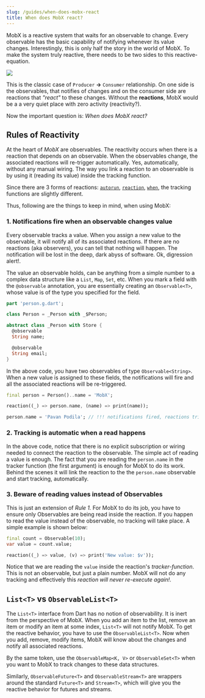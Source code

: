 ```yaml
---
slug: /guides/when-does-mobx-react
title: When does MobX react?
---
```


MobX is a reactive system that waits for an observable to change. Every
observable has the basic capability of notifying whenever its value changes.
Interestingly, this is only half the story in the world of MobX. To make the
system truly reactive, there needs to be two sides to this reactive-equation.


<img src={reactiveEquation} />

This is the classic case of `Producer` **→** `Consumer` relationship. On one
side is the observables, that notifies of changes and on the consumer side are
reactions that _"react"_ to these changes. Without the **reactions**, MobX would
be a a very quiet place with zero activity (reactivity?).

Now the important question is: _When does MobX react?_

## Rules of Reactivity

At the heart of _MobX_ are observables. The reactivity occurs when there is a
reaction that depends on an observable. When the observables change, the
associated reactions will re-trigger automatically. Yes, automatically, without
any manual wiring. The way you link a reaction to an observable is by using it
(reading its value) inside the tracking function.

Since there are 3 forms of reactions: [`autorun`](/api/reaction#autorun),
[`reaction`](/api/reaction#reaction), [`when`](/api/reaction#when), the tracking
functions are slightly different.

Thus, following are the things to keep in mind, when using MobX:

### 1. Notifications fire when an observable changes value

Every observable tracks a value. When you assign a new value to the observable,
it will notify all of its associated reactions. If there are no reactions (aka
observers), you can tell that nothing will happen. The notification will be lost
in the deep, dark abyss of software. Ok, digression alert!.

The value an observable holds, can be anything from a simple number to a complex
data structure like a `List`, `Map`, `Set`, etc. When you mark a field with the
`@observable` annotation, you are essentially creating an `Observable<T>`, whose
value is of the type you specified for the field.

```dart
part 'person.g.dart';

class Person = _Person with _$Person;

abstract class _Person with Store {
  @observable
  String name;

  @observable
  String email;
}
```

In the above code, you have two observables of type `Observable<String>`. When a
new value is assigned to these fields, the notifications will fire and all the
associated reactions will be re-triggered.

```dart
final person = Person()..name = 'MobX';

reaction((_) => person.name, (name) => print(name));

person.name = 'Pavan Podila'; // !!! notifications fired, reactions triggered !!!
```

### 2. Tracking is automatic when a read happens

In the above code, notice that there is no explicit subscription or wiring
needed to connect the reaction to the observable. The simple act of reading a
value is enough. The fact that you are reading the `person.name` in the tracker
function (the first argument) is enough for MobX to do its work. Behind the
scenes it will link the reaction to the the `person.name` observable and start
tracking, automatically.

### 3. Beware of reading values instead of Observables

This is just an extension of _Rule 1._ For MobX to do its job, you have to
ensure only Observables are being read inside the reaction. If you happen to
read the value instead of the observable, no tracking will take place. A simple
example is shown below:

```dart
final count = Observable(10);
var value = count.value;

reaction((_) => value, (v) => print('New value: $v'));
```

Notice that we are reading the `value` inside the reaction's _tracker-function_.
This is not an observable, but just a plain number. MobX will not do any
tracking and effectively this _reaction will never re-execute again!_.

## `List<T>` vs `ObservableList<T>`

The `List<T>` interface from Dart has no notion of observability. It is inert
from the perspective of MobX. When you add an item to the list, remove an item
or modify an item at some index, `List<T>` will not notify MobX. To get the
reactive behavior, you have to use the `ObservableList<T>`. Now when you add,
remove, modify items, MobX will know about the changes and notify all associated
reactions.

By the same token, use the `ObservableMap<K, V>` or `ObservableSet<T>` when you
want to MobX to track changes to these data structures.

Similarly, `ObservableFuture<T>` and `ObservableStream<T>` are wrappers around
the standard `Future<T>` and `Stream<T>`, which will give you the reactive
behavior for futures and streams.
